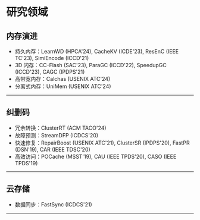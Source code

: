 # 研究领域

## 内存演进

- 持久内存：LearnWD (HPCA'24), CacheKV (ICDE'23), ResEnC (IEEE TC'23), SimiEncode (ICCD'21)
- 3D 闪存：CC-Flash (SAC'23), ParaGC (ICCD'22), SpeedupGC (ICCD'23), CAGC (IPDPS'21)
- 高带宽内存：Calchas (USENIX ATC'24)
- 分离式内存：UniMem (USENIX ATC'24) 

---

## 纠删码

- 冗余转换：ClusterRT (ACM TACO'24)
- 故障预测：StreamDFP (ICDCS'20)
- 快速修复：RepairBoost (USENIX ATC'21), ClusterSR (IPDPS'20), FastPR (DSN'19), CAR (IEEE TDSC'20)
- 高效访问：POCache (MSST'19), CAU (IEEE TPDS'20), CASO (IEEE TPDS'19)

---

## 云存储

- 数据同步：FastSync (ICDCS'21)

---